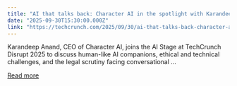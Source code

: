 ```yaml
---
title: "AI that talks back: Character AI in the spotlight with Karandeep Anand at TechCrunch Disrupt 2025"
date: "2025-09-30T15:30:00.000Z"
link: "https://techcrunch.com/2025/09/30/ai-that-talks-back-character-ai-in-the-spotlight-with-karandeep-anand-at-techcrunch-disrupt-2025/"
---
```


Karandeep Anand, CEO of Character AI, joins the AI Stage at TechCrunch Disrupt 2025 to discuss human-like AI companions, ethical and technical challenges, and the legal scrutiny facing conversational ...

[Read more](https://techcrunch.com/2025/09/30/ai-that-talks-back-character-ai-in-the-spotlight-with-karandeep-anand-at-techcrunch-disrupt-2025/)
